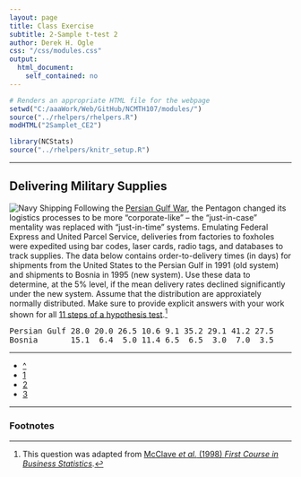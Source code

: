 ```yaml
---
layout: page
title: Class Exercise
subtitle: 2-Sample t-test 2
author: Derek H. Ogle
css: "/css/modules.css"
output:
  html_document:
    self_contained: no
---
```


```r
# Renders an appropriate HTML file for the webpage
setwd("C:/aaaWork/Web/GitHub/NCMTH107/modules/")
source("../rhelpers/rhelpers.R")
modHTML("2Samplet_CE2")
```

```r
library(NCStats)
source("../rhelpers/knitr_setup.R")
```

----

## Delivering Military Supplies
<img src="http://derekogle.com/NCMTH107/modules/zimgs/navy-shipping.jpg" alt="Navy Shipping" class="img-right">
Following the [Persian Gulf War](https://en.wikipedia.org/wiki/Gulf_War), the Pentagon changed its logistics processes to be more "corporate-like" -- the "just-in-case" mentality was replaced with "just-in-time" systems.  Emulating Federal Express and United Parcel Service, deliveries from factories to foxholes were expedited using bar codes, laser cards, radio tags, and databases to track supplies.  The data below contains order-to-delivery times (in days) for shipments from the United States to the Persian Gulf in 1991 (old system) and shipments to Bosnia in 1995 (new system).  Use these data to determine, at the 5% level, if the mean delivery rates declined significantly under the new system.  Assume that the distribution are approxiately normally distributed.  Make sure to provide explicit answers with your work shown for all [11 steps of a hypothesis test](11-steps).[^1]

<pre>
Persian Gulf 28.0 20.0 26.5 10.6 9.1 35.2 29.1 41.2 27.5
Bosnia       15.1  6.4  5.0 11.4 6.5  6.5  3.0  7.0  3.5
</pre>

----

<div class="text-center">
<ul class="pagination pagination-lg">
  <li><a href="2Samplet.html">^</a></li>
  <li><a href="2Samplet_CE1.html">1</a></li>
  <li class="active"><a href="#">2</a></li>
  <li><a href="2Samplet_CE3.html">3</a></li>
</ul>
</div>

----

<h3>Footnotes</h3>

[^1]: This question was adapted from [McClave *et al.* (1998) *First Course in Business Statistics*](http://www.amazon.com/First-Course-Business-Statistics-TEXT/dp/B000MLT2MY/).
